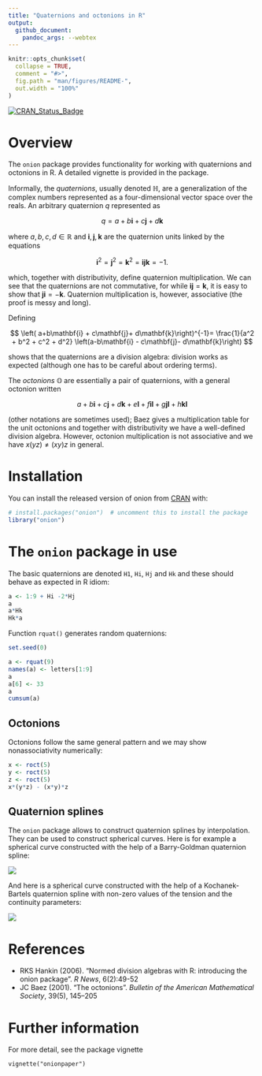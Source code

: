 ---
title: "Quaternions and octonions in R"
output:
  github_document:
    pandoc_args: --webtex
---

<!-- README.md is generated from README.Rmd. Please edit that file -->

```{r setup, include = FALSE}
knitr::opts_chunk$set(
  collapse = TRUE,
  comment = "#>",
  fig.path = "man/figures/README-",
  out.width = "100%"
)
```


<!-- badges: start -->
[![CRAN_Status_Badge](https://www.r-pkg.org/badges/version/onion)](https://cran.r-project.org/package=onion)
<!-- badges: end -->

# Overview

The `onion` package provides functionality for working with
quaternions and octonions in R.  A detailed vignette is provided in
the package.

Informally, the *quaternions*, usually denoted $\mathbb{H}$, are a
generalization of the complex numbers represented as a
four-dimensional vector space over the reals.  An arbitrary quaternion
$q$ represented as

$$
q=a + b\mathbf{i} + c\mathbf{j}+ d\mathbf{k}
$$

where $a,b,c,d\in\mathbb{R}$ and $\mathbf{i},\mathbf{j},\mathbf{k}$
are the quaternion units linked by the equations

$$
\mathbf{i}^2=
\mathbf{j}^2=
\mathbf{k}^2=
\mathbf{i}\mathbf{j}\mathbf{k}=-1.$$

which, together with distributivity, define quaternion multiplication.
We can see that the quaternions are not commutative, for while
$\mathbf{i}\mathbf{j}=\mathbf{k}$, it is easy to show that
$\mathbf{j}\mathbf{i}=-\mathbf{k}$.  Quaternion multiplication is,
however, associative (the proof is messy and long).

Defining

$$
\left( a+b\mathbf{i} + c\mathbf{j}+ d\mathbf{k}\right)^{-1}=
\frac{1}{a^2 + b^2 + c^2 + d^2}
\left(a-b\mathbf{i} - c\mathbf{j}- d\mathbf{k}\right)
$$

shows that the quaternions are a division algebra: division works as
expected (although one has to be careful about ordering terms).


The *octonions* $\mathbb{O}$ are essentially a pair of quaternions,
with a general octonion written

$$a+b\mathbf{i}+c\mathbf{j}+d\mathbf{k}+e\mathbf{l}+f\mathbf{il}+g\mathbf{jl}+h\mathbf{kl}$$

(other notations are sometimes used); Baez gives a multiplication
table for the unit octonions and together with distributivity we have
a well-defined division algebra.  However, octonion multiplication is
not associative and we have $x(yz)\neq (xy)z$ in general.

# Installation

You can install the released version of onion from
[CRAN](https://CRAN.R-project.org) with:

```{r, message=FALSE}
# install.packages("onion")  # uncomment this to install the package
library("onion")
```

# The `onion` package in use

The basic quaternions are denoted `H1`, `Hi`, `Hj` and
`Hk` and these should behave as expected in R idiom:

```{r}
a <- 1:9 + Hi -2*Hj
a
a*Hk
Hk*a
```

Function `rquat()` generates random quaternions:

```{r, echo=FALSE}
set.seed(0)
```

```{r}
a <- rquat(9)
names(a) <- letters[1:9]
a
a[6] <- 33
a
cumsum(a)
```

## Octonions

Octonions follow the same general pattern and we may show
nonassociativity numerically:

```{r}
x <- roct(5)
y <- roct(5)
z <- roct(5)
x*(y*z) - (x*y)*z
```

## Quaternion splines

The `onion` package allows to construct quaternion splines by interpolation. They can be used to construct spherical curves. Here is for example a spherical curve constructed with the help of a Barry-Goldman quaternion spline:

![](https://raw.githubusercontent.com/RobinHankin/onion/master/inst/gifs/BarryGoldman.gif)

And here is a spherical curve constructed with the help of a Kochanek-Bartels quaternion spline with non-zero values of the tension and the continuity parameters:

![](https://raw.githubusercontent.com/RobinHankin/onion/master/inst/gifs/KochanekBartels.gif)


# References

- RKS Hankin (2006).  "Normed division algebras with R: introducing the onion package". _R News_, 6(2):49-52
- JC Baez (2001). "The octonions".  _Bulletin of the American Mathematical Society_, 39(5), 145--205


# Further information

For more detail, see the package vignette

`vignette("onionpaper")`
